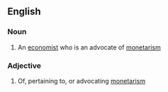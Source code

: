 ==English==

===Noun===
{{en-noun}}

# An [[economist]] who is an advocate of [[monetarism]]

===Adjective===
{{en-adj}}

# Of, pertaining to, or advocating [[monetarism]]